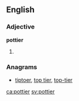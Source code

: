 ==English==

===Adjective===
'''pottier'''

# {{en-comparative of|potty}}

===Anagrams===
* [[tiptoer#English|tiptoer]], [[top tier#English|top tier]], [[top-tier#English|top-tier]]

[[ca:pottier]]
[[sv:pottier]]